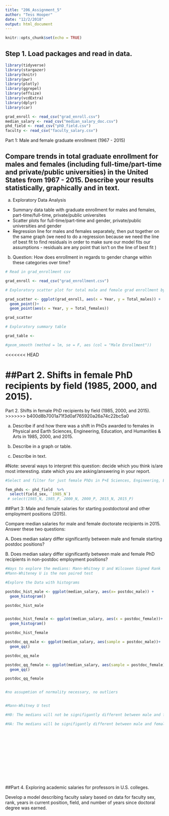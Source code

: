 ```yaml
---
title: "206_Assignment_5"
author: "Tess Hooper"
date: "12/2/2018"
output: html_document
---
```


```r
knitr::opts_chunk$set(echo = TRUE)
```

####################################
####################################

## Step 1. Load packages and read in data.
```r

library(tidyverse)
library(stargazer)
library(knitr)
library(pwr)
library(plotly)
library(ggrepel)
library(effsize)
library(vcdExtra)
library(dplyr)
library(car)

grad_enroll <- read_csv("grad_enroll.csv")
median_salary <- read_csv("median_salary_doc.csv")
phd_field <- read_csv("phD_field.csv")
faculty <- read_csv("faculty_salary.csv")

```



####################################
####################################

Part 1: Male and female graduate enrollment (1967 - 2015)

## Compare trends in total graduate enrollment for males and females (including full-time/part-time and private/public universities) in the United States from 1967 - 2015. Describe your results statistically, graphically and in text.

a. Exploratory Data Analysis
- Summary data table with graduate enrollment for males and females, part-time/full-time, private/public universites
- Scatter plots for full-time/part-time and gender, private/public universities and gender 
- Regression line for males and females separately, then put together on the same graph (we need to do a regression because we need the line of best fit to find residuals in order to make sure our model fits our assumptions - residuals are any point that isn't on the line of best fit )

b. Question: How does enrollment in regards to gender change within these categories over time?


```r

# Read in grad_enrollment csv

grad_enroll <- read_csv("grad_enrollment.csv")

# Exploratory scatter plot for total male and female grad enrollment by year

grad_scatter <- ggplot(grad_enroll, aes(x = Year, y = Total_males)) +
  geom_point()+
  geom_point(aes(x = Year, y = Total_females))

grad_scatter

# Exploratory summary table 

grad_table <- 

#geom_smooth (method = lm, se = F, aes (col = "Male Enrollment"))

```


<<<<<<< HEAD











































































































































##Part 2. Shifts in female PhD recipients by field (1985, 2000, and 2015). 
=======
Part 2. Shifts in female PhD recipients by field (1985, 2000, and 2015). 
>>>>>>> b400d8b7001a71f3d0af765920a26a74c22bc5a0

a. Describe if and how there was a shift in PhDs awarded to females in Physical and Earth Sciences, Engineering, Education,
and Humanities & Arts in 1985, 2000, and 2015. 

b. Describe in a graph or table.

c. Describe in text. 

#Note: several ways to interpret this question: decide which you think is/are most interesting. state which you are asking/answering in your report.

```r

#Select and filter for just female PhDs in P+E Sciences, Engineering, Ed, and Humanities for 1985, 2000 + 2015

fem_phds <- phd_field  %>% 
  select(field_sex, `1985_N`)
 # select(1985_N, 1985_P, 2000_N, 2000_P, 2015_N, 2015_P)


```







































































































































































































































##Part 3: Male and female salaries for starting postdoctoral and other employment positions (2015).

Compare median salaries for male and female doctorate recipients in 2015. Answer these two questions:

A. Does median salary differ significantly between male and female starting postdoc positions?

B. Does median salary differ significantly between male and female PhD recipients in non-postdoc employment positions?


```r

#Ways to explore the medians: Mann-Whitney U and Wilcoxen Signed Rank
#Mann-Whiteney U is the non paired test

#Explore the Data with histograms

postdoc_hist_male <- ggplot(median_salary, aes(x= postdoc_male)) +
  geom_histogram()

postdoc_hist_male


postdoc_hist_female <- ggplot(median_salary, aes(x = postdoc_female))+
  geom_histogram()

postdoc_hist_female

postdoc_qq_male <- ggplot(median_salary, aes(sample = postdoc_male))+
  geom_qq()

postdoc_qq_male

postdoc_qq_female <- ggplot(median_salary, aes(sample = postdoc_female)) +
  geom_qq()

postdoc_qq_female


#no assupmtion of normality necessary, no outliers 


#Mann-Whitney U test

#H0: The medians will not be signifigantly different between male and female postdoc salaries

#HA: The medians will be signifigantly different between male and female postdoc salaries 

  
  











```










##Part 4. Exploring academic salaries for professors in U.S. colleges.

Develop a model describing faculty salary based on data for faculty sex, rank, years in current position, field, and number of years since doctoral degree was earned.
